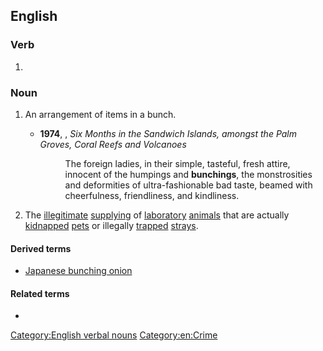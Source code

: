 ==English==

===Verb===
{{head|en|verb form}}

# {{present participle of|en|bunch|nocat=1}}

===Noun===
{{en-noun|~}}

# {{lb|en|countable}} An arrangement of items in a bunch.
#* '''1974''', {{w|Isabella Bird}}, ''Six Months in the Sandwich Islands, amongst the Palm Groves, Coral Reefs and Volcanoes''
#*: The foreign ladies, in their simple, tasteful, fresh attire, innocent of the humpings and '''bunchings''', the monstrosities and deformities of ultra-fashionable bad taste, beamed with cheerfulness, friendliness, and kindliness.
# {{lb|en|uncountable}} The [[illegitimate]] [[supply]]ing of [[laboratory]] [[animal]]s that are actually [[kidnap]]ped [[pet]]s or illegally [[trap]]ped [[stray]]s.

====Derived terms====
* [[Japanese bunching onion]]<!--maybe derived from "bunch"...meh -->

====Related terms====
* {{l|en|buncher}}

[[Category:English verbal nouns]]
[[Category:en:Crime]]